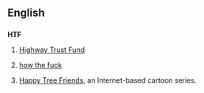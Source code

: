 ==English==

==={{initialism-old|en}}===
'''HTF'''

# {{context|US}} [[w:Highway Trust Fund|Highway Trust Fund]]
# {{context|Australia}} [[how the fuck]]
# {{context|US}} [[w:Happy Tree Friends|Happy Tree Friends]], an Internet-based cartoon series.